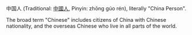 中国人 (Traditional: [[中國人]], Pinyin: zhōng gúo rén), literally "China Person".

The broad term "Chinese" includes citizens of China with Chinese nationality, and the overseas Chinese who live in all parts of the world.
